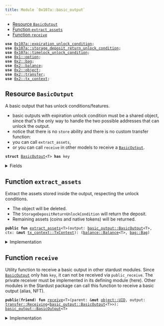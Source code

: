 ```yaml
---
title: Module `0x107a::basic_output`
---
```




-  [Resource `BasicOutput`](#0x107a_basic_output_BasicOutput)
-  [Function `extract_assets`](#0x107a_basic_output_extract_assets)
-  [Function `receive`](#0x107a_basic_output_receive)


<pre><code><b>use</b> <a href="expiration_unlock_condition.md#0x107a_expiration_unlock_condition">0x107a::expiration_unlock_condition</a>;
<b>use</b> <a href="storage_deposit_return_unlock_condition.md#0x107a_storage_deposit_return_unlock_condition">0x107a::storage_deposit_return_unlock_condition</a>;
<b>use</b> <a href="timelock_unlock_condition.md#0x107a_timelock_unlock_condition">0x107a::timelock_unlock_condition</a>;
<b>use</b> <a href="../move-stdlib/option.md#0x1_option">0x1::option</a>;
<b>use</b> <a href="../iota-framework/bag.md#0x2_bag">0x2::bag</a>;
<b>use</b> <a href="../iota-framework/balance.md#0x2_balance">0x2::balance</a>;
<b>use</b> <a href="../iota-framework/object.md#0x2_object">0x2::object</a>;
<b>use</b> <a href="../iota-framework/transfer.md#0x2_transfer">0x2::transfer</a>;
<b>use</b> <a href="../iota-framework/tx_context.md#0x2_tx_context">0x2::tx_context</a>;
</code></pre>



<Link id="0x107a_basic_output_BasicOutput"></Link>

## Resource `BasicOutput`

A basic output that has unlock conditions/features.
- basic outputs with expiration unlock condition must be a shared object, since that's the only
way to handle the two possible addresses that can unlock the output.
- notice that there is no <code>store</code> ability and there is no custom transfer function:
-  you can call <code>extract_assets</code>,
-  or you can call <code>receive</code> in other models to receive a <code><a href="basic_output.md#0x107a_basic_output_BasicOutput">BasicOutput</a></code>.


<pre><code><b>struct</b> <a href="basic_output.md#0x107a_basic_output_BasicOutput">BasicOutput</a>&lt;T&gt; <b>has</b> key
</code></pre>



<details>
<summary>Fields</summary>


<dl>
<dt>
<code>id: <a href="../iota-framework/object.md#0x2_object_UID">object::UID</a></code>
</dt>
<dd>
 Hash of the <code>outputId</code> that was migrated.
</dd>
<dt>
<code><a href="../iota-framework/balance.md#0x2_balance">balance</a>: <a href="../iota-framework/balance.md#0x2_balance_Balance">balance::Balance</a>&lt;T&gt;</code>
</dt>
<dd>
 The amount of coins held by the output.
</dd>
<dt>
<code>native_tokens: <a href="../iota-framework/bag.md#0x2_bag_Bag">bag::Bag</a></code>
</dt>
<dd>
 The <code>Bag</code> holds native tokens, key-ed by the stringified type of the asset.
 Example: key: "0xabcded::soon::SOON", value: Balance<0xabcded::soon::SOON>.
</dd>
<dt>
<code>storage_deposit_return_uc: <a href="../move-stdlib/option.md#0x1_option_Option">option::Option</a>&lt;<a href="storage_deposit_return_unlock_condition.md#0x107a_storage_deposit_return_unlock_condition_StorageDepositReturnUnlockCondition">storage_deposit_return_unlock_condition::StorageDepositReturnUnlockCondition</a>&gt;</code>
</dt>
<dd>
 The storage deposit return unlock condition.
</dd>
<dt>
<code>timelock_uc: <a href="../move-stdlib/option.md#0x1_option_Option">option::Option</a>&lt;<a href="timelock_unlock_condition.md#0x107a_timelock_unlock_condition_TimelockUnlockCondition">timelock_unlock_condition::TimelockUnlockCondition</a>&gt;</code>
</dt>
<dd>
 The timelock unlock condition.
</dd>
<dt>
<code>expiration_uc: <a href="../move-stdlib/option.md#0x1_option_Option">option::Option</a>&lt;<a href="expiration_unlock_condition.md#0x107a_expiration_unlock_condition_ExpirationUnlockCondition">expiration_unlock_condition::ExpirationUnlockCondition</a>&gt;</code>
</dt>
<dd>
 The expiration unlock condition.
</dd>
<dt>
<code>metadata: <a href="../move-stdlib/option.md#0x1_option_Option">option::Option</a>&lt;<a href="../move-stdlib/vector.md#0x1_vector">vector</a>&lt;u8&gt;&gt;</code>
</dt>
<dd>
 The metadata feature.
</dd>
<dt>
<code>tag: <a href="../move-stdlib/option.md#0x1_option_Option">option::Option</a>&lt;<a href="../move-stdlib/vector.md#0x1_vector">vector</a>&lt;u8&gt;&gt;</code>
</dt>
<dd>
 The tag feature.
</dd>
<dt>
<code>sender: <a href="../move-stdlib/option.md#0x1_option_Option">option::Option</a>&lt;<b>address</b>&gt;</code>
</dt>
<dd>
 The sender feature.
</dd>
</dl>


</details>

<Link id="0x107a_basic_output_extract_assets"></Link>

## Function `extract_assets`

Extract the assets stored inside the output, respecting the unlock conditions.
- The object will be deleted.
- The <code>StorageDepositReturnUnlockCondition</code> will return the deposit.
- Remaining assets (coins and native tokens) will be returned.


<pre><code><b>public</b> <b>fun</b> <a href="basic_output.md#0x107a_basic_output_extract_assets">extract_assets</a>&lt;T&gt;(output: <a href="basic_output.md#0x107a_basic_output_BasicOutput">basic_output::BasicOutput</a>&lt;T&gt;, ctx: &<b>mut</b> <a href="../iota-framework/tx_context.md#0x2_tx_context_TxContext">tx_context::TxContext</a>): (<a href="../iota-framework/balance.md#0x2_balance_Balance">balance::Balance</a>&lt;T&gt;, <a href="../iota-framework/bag.md#0x2_bag_Bag">bag::Bag</a>)
</code></pre>



<details>
<summary>Implementation</summary>


<pre><code><b>public</b> <b>fun</b> <a href="basic_output.md#0x107a_basic_output_extract_assets">extract_assets</a>&lt;T&gt;(output: <a href="basic_output.md#0x107a_basic_output_BasicOutput">BasicOutput</a>&lt;T&gt;, ctx: &<b>mut</b> TxContext) : (Balance&lt;T&gt;, Bag) {
    // Unpack the output into its basic part.
    <b>let</b> <a href="basic_output.md#0x107a_basic_output_BasicOutput">BasicOutput</a> {
        id,
        <a href="../iota-framework/balance.md#0x2_balance">balance</a>: <b>mut</b> <a href="../iota-framework/balance.md#0x2_balance">balance</a>,
        native_tokens,
        storage_deposit_return_uc: <b>mut</b> storage_deposit_return_uc,
        timelock_uc: <b>mut</b> timelock_uc,
        expiration_uc: <b>mut</b> expiration_uc,
        sender: _,
        metadata: _,
        tag: _
    } = output;

    // If the output <b>has</b> a timelock unlock condition, then we need <b>to</b> check <b>if</b> the timelock_uc <b>has</b> expired.
    <b>if</b> (timelock_uc.is_some()) {
        timelock_uc.extract().unlock(ctx);
    };

    // If the output <b>has</b> an expiration unlock condition, then we need <b>to</b> check who can unlock the output.
    <b>if</b> (expiration_uc.is_some()) {
        expiration_uc.extract().unlock(ctx);
    };

    // If the output <b>has</b> an storage deposit <b>return</b> unlock condition, then we need <b>to</b> <b>return</b> the deposit.
    <b>if</b> (storage_deposit_return_uc.is_some()) {
        storage_deposit_return_uc.extract().unlock(&<b>mut</b> <a href="../iota-framework/balance.md#0x2_balance">balance</a>, ctx);
    };

    // Destroy the unlock conditions.
    <a href="../move-stdlib/option.md#0x1_option_destroy_none">option::destroy_none</a>(timelock_uc);
    <a href="../move-stdlib/option.md#0x1_option_destroy_none">option::destroy_none</a>(expiration_uc);
    <a href="../move-stdlib/option.md#0x1_option_destroy_none">option::destroy_none</a>(storage_deposit_return_uc);

    // Delete the output.
    <a href="../iota-framework/object.md#0x2_object_delete">object::delete</a>(id);

    <b>return</b> (<a href="../iota-framework/balance.md#0x2_balance">balance</a>, native_tokens)
}
</code></pre>



</details>

<Link id="0x107a_basic_output_receive"></Link>

## Function `receive`

Utility function to receive a basic output in other stardust modules.
Since <code><a href="basic_output.md#0x107a_basic_output_BasicOutput">BasicOutput</a></code> only has <code>key</code>, it can not be received via <code>public_receive</code>.
The private receiver must be implemented in its defining module (here).
Other modules in the Stardust package can call this function to receive a basic output (alias, NFT).


<pre><code><b>public</b>(<b>friend</b>) <b>fun</b> <a href="basic_output.md#0x107a_basic_output_receive">receive</a>&lt;T&gt;(parent: &<b>mut</b> <a href="../iota-framework/object.md#0x2_object_UID">object::UID</a>, output: <a href="../iota-framework/transfer.md#0x2_transfer_Receiving">transfer::Receiving</a>&lt;<a href="basic_output.md#0x107a_basic_output_BasicOutput">basic_output::BasicOutput</a>&lt;T&gt;&gt;): <a href="basic_output.md#0x107a_basic_output_BasicOutput">basic_output::BasicOutput</a>&lt;T&gt;
</code></pre>



<details>
<summary>Implementation</summary>


<pre><code><b>public</b>(<a href="../iota-framework/package.md#0x2_package">package</a>) <b>fun</b> <a href="basic_output.md#0x107a_basic_output_receive">receive</a>&lt;T&gt;(parent: &<b>mut</b> UID, output: Receiving&lt;<a href="basic_output.md#0x107a_basic_output_BasicOutput">BasicOutput</a>&lt;T&gt;&gt;) : <a href="basic_output.md#0x107a_basic_output_BasicOutput">BasicOutput</a>&lt;T&gt; {
    <a href="../iota-framework/transfer.md#0x2_transfer_receive">transfer::receive</a>(parent, output)
}
</code></pre>



</details>
